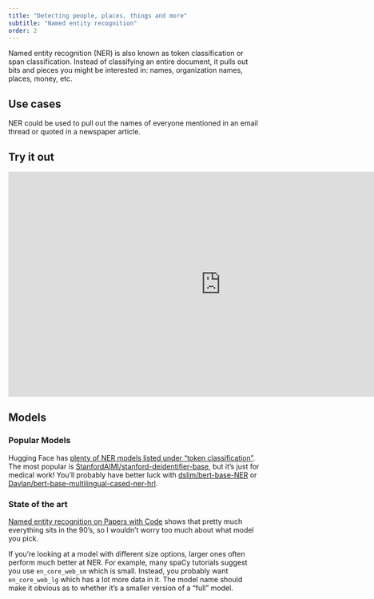 ```yaml
---
title: "Detecting people, places, things and more"
subtitle: "Named entity recognition"
order: 2
---
```


Named entity recognition (NER) is also known as token classification or span classification. Instead of classifying an entire document, it pulls out bits and pieces you might be interested in: names, organization names, places, money, etc.

## Use cases

NER could be used to pull out the names of everyone mentioned in an email thread or quoted in a newspaper article.

## Try it out

<iframe
	src="https://pie-ner.hf.space"
	frameborder="0"
	width="850"
	height="450"
></iframe>

## Models

### Popular Models

Hugging Face has [plenty of NER models listed under "token classification"](https://huggingface.co/models?pipeline_tag=token-classification&sort=downloads). The most popular is [StanfordAIMI/stanford-deidentifier-base](https://huggingface.co/StanfordAIMI/stanford-deidentifier-base), but it's just for medical work! You'll probably have better luck with [dslim/bert-base-NER](https://huggingface.co/dslim/bert-base-NER) or [Davlan/bert-base-multilingual-cased-ner-hrl](https://huggingface.co/Davlan/bert-base-multilingual-cased-ner-hrl).

### State of the art

[Named entity recognition on Papers with Code](https://paperswithcode.com/task/named-entity-recognition-ner) shows that pretty much everything sits in the 90's, so I wouldn't worry too much about what model you pick.

If you're looking at a model with different size options, larger ones often perform much better at NER. For example, many spaCy tutorials suggest you use `en_core_web_sm` which is small. Instead, you probably want `en_core_web_lg` which has a lot more data in it. The model name should make it obvious as to whether it's a smaller version of a "full" model.